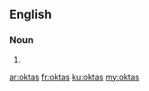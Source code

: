 ==English==

===Noun===
{{head|en|plural}}

# {{plural of|okta|lang=en}}

[[ar:oktas]]
[[fr:oktas]]
[[ku:oktas]]
[[my:oktas]]